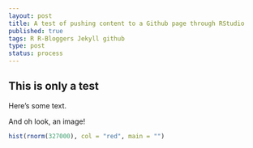 ```yaml
--- 
layout: post
title: A test of pushing content to a Github page through RStudio
published: true
tags: R R-Bloggers Jekyll github
type: post
status: process
---
```


## This is only a test

Here's some text.

And oh look, an image!

```r
hist(rnorm(327000), col = "red", main = "")
```

